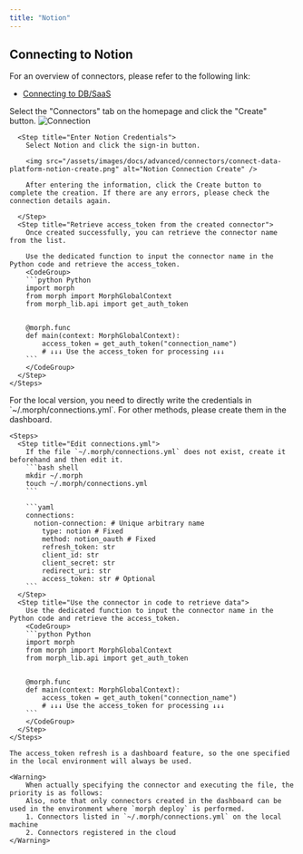 ```yaml
---
title: "Notion"
---
```


## Connecting to Notion

For an overview of connectors, please refer to the following link:

- [Connecting to DB/SaaS](/docs/en/develop/guides/integration)

<Tabs>
  <Tab title="Dashboard">
    <Steps>
      <Step title="Create a Connector">
        Select the "Connectors" tab on the homepage and click the "Create" button.
        <img src="/assets/images/docs/advanced/connectors/connect-data-platform-connection.png" alt="Connection" />
      </Step>

      <Step title="Enter Notion Credentials">
        Select Notion and click the sign-in button.

        <img src="/assets/images/docs/advanced/connectors/connect-data-platform-notion-create.png" alt="Notion Connection Create" />

        After entering the information, click the Create button to complete the creation. If there are any errors, please check the connection details again.

      </Step>
      <Step title="Retrieve access_token from the created connector">
        Once created successfully, you can retrieve the connector name from the list.

        Use the dedicated function to input the connector name in the Python code and retrieve the access_token.
        <CodeGroup>
        ```python Python
        import morph
        from morph import MorphGlobalContext
        from morph_lib.api import get_auth_token


        @morph.func
        def main(context: MorphGlobalContext):
            access_token = get_auth_token("connection_name")
            # ↓↓↓ Use the access_token for processing ↓↓↓
        ```
        </CodeGroup>
      </Step>
    </Steps>

  </Tab>
  <Tab title="Local Version">
    <Info>For the local version, you need to directly write the credentials in `~/.morph/connections.yml`. For other methods, please create them in the dashboard.</Info>

    <Steps>
      <Step title="Edit connections.yml">
        If the file `~/.morph/connections.yml` does not exist, create it beforehand and then edit it.
        ```bash shell
        mkdir ~/.morph
        touch ~/.morph/connections.yml
        ```

        ```yaml
        connections:
          notion-connection: # Unique arbitrary name
            type: notion # Fixed
            method: notion_oauth # Fixed
            refresh_token: str
            client_id: str
            client_secret: str
            redirect_uri: str
            access_token: str # Optional
        ```
      </Step>
      <Step title="Use the connector in code to retrieve data">
        Use the dedicated function to input the connector name in the Python code and retrieve the access_token.
        <CodeGroup>
        ```python Python
        import morph
        from morph import MorphGlobalContext
        from morph_lib.api import get_auth_token


        @morph.func
        def main(context: MorphGlobalContext):
            access_token = get_auth_token("connection_name")
            # ↓↓↓ Use the access_token for processing ↓↓↓
        ```
        </CodeGroup>
      </Step>
    </Steps>

    The access_token refresh is a dashboard feature, so the one specified in the local environment will always be used.

    <Warning>
        When actually specifying the connector and executing the file, the priority is as follows:
        Also, note that only connectors created in the dashboard can be used in the environment where `morph deploy` is performed.
        1. Connectors listed in `~/.morph/connections.yml` on the local machine
        2. Connectors registered in the cloud
    </Warning>

  </Tab>
</Tabs>

